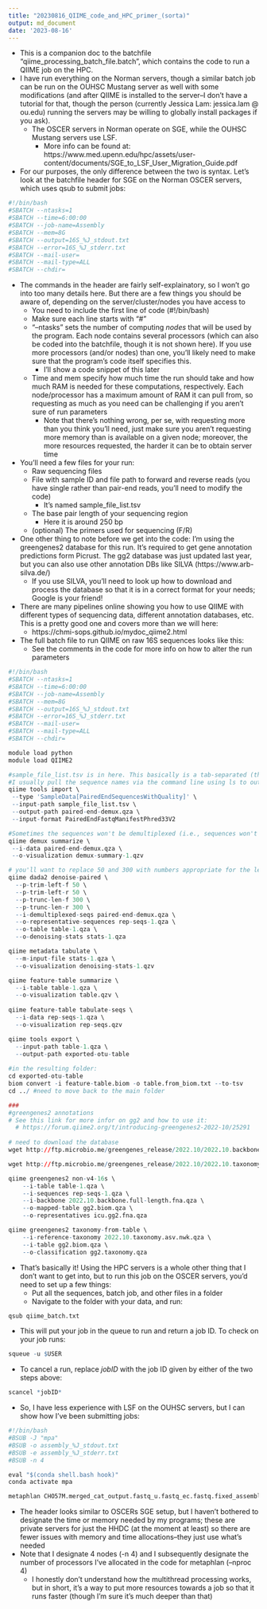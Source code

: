 ```yaml
---
title: "20230816_QIIME_code_and_HPC_primer_(sorta)"
output: md_document
date: '2023-08-16'
---
```


* This is a companion doc to the batchfile "qiime_processing_batch_file.batch", which contains the code to run a QIIME job on the HPC.
* I have run everything on the Norman servers, though a similar batch job can be run on the OUHSC Mustang server as well with some modifications (and after QIIME is installed to the server--I don't have a tutorial for that, though the person (currently Jessica Lam: jessica.lam @ ou.edu) running the servers may be willing to globally install packages if you ask). 
  * The OSCER servers in Norman operate on SGE, while the OUHSC Mustang servers use LSF.
    * More info can be found at: https://www.med.upenn.edu/hpc/assets/user-content/documents/SGE_to_LSF_User_Migration_Guide.pdf

* For our purposes, the only difference between the two is syntax. Let's look at the batchfile header for SGE on the Norman OSCER servers, which uses qsub to submit jobs:

```r
#!/bin/bash
#SBATCH --ntasks=1
#SBATCH --time=6:00:00
#SBATCH --job-name=Assembly
#SBATCH --mem=8G
#SBATCH --output=16S_%J_stdout.txt
#SBATCH --error=16S_%J_stderr.txt
#SBATCH --mail-user=
#SBATCH --mail-type=ALL
#SBATCH --chdir=
```

* The commands in the header are fairly self-explainatory, so I won't go into too many details here. But there are a few things you should be aware of, depending on the server/cluster/nodes you have access to
  * You need to include the first line of code (#!/bin/bash)
  * Make sure each line starts with "#"
  * "--ntasks" sets the number of computing *nodes* that will be used by the program. Each node contains several processors (which can also be coded into the batchfile, though it is not shown here). If you use more processors (and/or nodes) than one, you'll likely need to make sure that the program's code itself specifies this.
    * I'll show a code snippet of this later
  * Time and mem specify how much time the run should take and how much RAM is needed for these computations, respectively. Each node/processor has a maximum amount of RAM it can pull from, so requesting as much as you need can be challenging if you aren't sure of run parameters
    * Note that there's nothing wrong, per se, with requesting more than you think you'll need, just make sure you aren't requesting more memory than is available on a given node; moreover, the more resources requested, the harder it can be to obtain server time

* You'll need a few files for your run:
  * Raw sequencing files
  * File with sample ID and file path to forward and reverse reads (you have single rather than pair-end reads, you'll need to modify the code)
    * It's named sample_file_list.tsv
  * The base pair length of your sequencing region
    * Here it is around 250 bp
  * (optional) The primers used for sequencing (F/R)
  
* One other thing to note before we get into the code: I'm using the greengenes2 database for this run. It's required to get gene annotation predictions form Picrust. The gg2 database was just updated last year, but you can also use other annotation DBs like SILVA (https://www.arb-silva.de/)
  * If you use SILVA, you'll need to look up how to download and process the database so that it is in a correct format for your needs; Google is your friend!

* There are many pipelines online showing you how to use QIIME with different types of sequencing data, different annotation databases, etc. This is a pretty good one and covers more than we will here:
  * https://chmi-sops.github.io/mydoc_qiime2.html

* The full batch file to run QIIME on raw 16S sequences looks like this:
  * See the comments in the code for more info on how to alter the run parameters

```r
#!/bin/bash
#SBATCH --ntasks=1
#SBATCH --time=6:00:00
#SBATCH --job-name=Assembly
#SBATCH --mem=8G
#SBATCH --output=16S_%J_stdout.txt
#SBATCH --error=16S_%J_stderr.txt
#SBATCH --mail-user=
#SBATCH --mail-type=ALL
#SBATCH --chdir=

module load python
module load QIIME2

#sample_file_list.tsv is in here. This basically is a tab-separated (the .ts part of tsv) text file containing sample names in column 1, forward read file in column 2, and reverse read file in column 3
#I usually pull the sequence names via the command line using ls to output my file. You can also assemble the file in excel (though I'd still use ls and copy/paste the file names to save some time)
qiime tools import \
 --type 'SampleData[PairedEndSequencesWithQuality]' \
 --input-path sample_file_list.tsv \
 --output-path paired-end-demux.qza \
 --input-format PairedEndFastqManifestPhred33V2

#Sometimes the sequences won't be demultiplexed (i.e., sequences won't be separated by sample yet). Most of the time, like they are here, the data will be demultiplexed, but if they aren't refer to this guide: https://chmi-sops.github.io/mydoc_qiime2.html
qiime demux summarize \
 --i-data paired-end-demux.qza \
 --o-visualization demux-summary-1.qzv

# you'll want to replace 50 and 300 with numbers appropriate for the length of your sequencing region; here we know that our sequences should all be 250 bp long
qiime dada2 denoise-paired \
  --p-trim-left-f 50 \
  --p-trim-left-r 50 \
  --p-trunc-len-f 300 \
  --p-trunc-len-r 300 \
  --i-demultiplexed-seqs paired-end-demux.qza \
  --o-representative-sequences rep-seqs-1.qza \
  --o-table table-1.qza \
  --o-denoising-stats stats-1.qza

qiime metadata tabulate \
  --m-input-file stats-1.qza \
  --o-visualization denoising-stats-1.qzv

qiime feature-table summarize \
  --i-table table-1.qza \
  --o-visualization table.qzv \
 
qiime feature-table tabulate-seqs \
  --i-data rep-seqs-1.qza \
  --o-visualization rep-seqs.qzv

qiime tools export \
  --input-path table-1.qza \
  --output-path exported-otu-table
  
#in the resulting folder:
cd exported-otu-table
biom convert -i feature-table.biom -o table.from_biom.txt --to-tsv
cd ../ #need to move back to the main folder

###
#greengenes2 annotations
# See this link for more infor on gg2 and how to use it:
  # https://forum.qiime2.org/t/introducing-greengenes2-2022-10/25291
  
# need to download the database
wget http://ftp.microbio.me/greengenes_release/2022.10/2022.10.backbone.full-length.fna.qza

wget http://ftp.microbio.me/greengenes_release/2022.10/2022.10.taxonomy.asv.nwk.qza

qiime greengenes2 non-v4-16s \
    --i-table table-1.qza \
    --i-sequences rep-seqs-1.qza \
    --i-backbone 2022.10.backbone.full-length.fna.qza \
    --o-mapped-table gg2.biom.qza \
    --o-representatives icu.gg2.fna.qza

qiime greengenes2 taxonomy-from-table \
    --i-reference-taxonomy 2022.10.taxonomy.asv.nwk.qza \
    --i-table gg2.biom.qza \
    --o-classification gg2.taxonomy.qza
```

* That's basically it! Using the HPC servers is a whole other thing that I don't want to get into, but to run this job on the OSCER servers, you'd need to set up a few things:
  * Put all the sequences, batch job, and other files in a folder
  * Navigate to the folder with your data, and run:
  
```r
qsub qiime_batch.txt
```

* This will put your job in the queue to run and return a job ID. To check on your job runs: 

```r
squeue -u $USER
```

* To cancel a run, replace *jobID* with the job ID given by either of the two steps above:


```r
scancel *jobID*
```


* So, I have less experience with LSF on the OUHSC servers, but I can show how I've been submitting jobs:

```r
#!/bin/bash
#BSUB -J "mpa"
#BSUB -o assembly_%J_stdout.txt
#BSUB -e assembly_%J_stderr.txt
#BSUB -n 4

eval "$(conda shell.bash hook)"
conda activate mpa

metaphlan CHO57M.merged_cat_output.fastq_u.fastq_ec.fastq.fixed_assembly.fastq_sequence_min1000.fastq --bowtie2out CHO57M.merged_cat_output.fastq_u.fastq_ec.fastq.fixed_assembly.fastq_sequence_min1000.fastq_metagenome.bowtie2.bz2 --input_type fasta -x mpa_vJan21_CHOCOPhlAnSGB_202103 --bowtie2db /storage01/home/ksugino/mpa_db/ --nproc 4
```

* The header looks similar to OSCERs SGE setup, but I haven't bothered to designate the time or memory needed by my programs; these are private servers for just the HHDC (at the moment at least) so there are fewer issues with memory and time allocations--they just use what's needed
* Note that I designate 4 nodes (-n 4) and I subsequently designate the number of processors I've allocated in the code for metaphlan (--nproc 4)
  * I honestly don't understand how the multithread processing works, but in short, it's a way to put more resources towards a job so that it runs faster (though I'm sure it's much deeper than that)